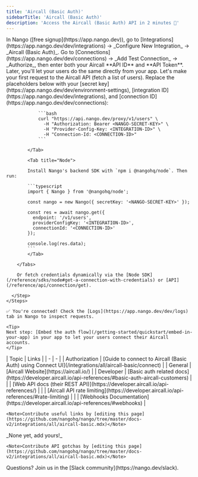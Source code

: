 ```yaml
---
title: 'Aircall (Basic Auth)'
sidebarTitle: 'Aircall (Basic Auth)'
description: 'Access the Aircall (Basic Auth) API in 2 minutes 💨'
---
```


<Tabs>
  <Tab title="🚀 Quickstart">
    <Steps>
      <Step title="Create an integration">
        In Nango ([free signup](https://app.nango.dev)), go to [Integrations](https://app.nango.dev/dev/integrations) -> _Configure New Integration_ -> _Aircall (Basic Auth)_.
      </Step>
      <Step title="Authorize Aircall (Basic Auth)">
        Go to [Connections](https://app.nango.dev/dev/connections) -> _Add Test Connection_ -> _Authorize_, then enter both your Aircall **API ID** and **API Token**. Later, you'll let your users do the same directly from your app.
      </Step>
      <Step title="Call the Aircall API">
        Let's make your first request to the Aircall API (fetch a list of users). Replace the placeholders below with your [secret key](https://app.nango.dev/dev/environment-settings), [integration ID](https://app.nango.dev/dev/integrations), and [connection ID](https://app.nango.dev/dev/connections):
        <Tabs>
            <Tab title="cURL">

                ```bash
                curl "https://api.nango.dev/proxy/v1/users" \
                  -H "Authorization: Bearer <NANGO-SECRET-KEY>" \
                  -H "Provider-Config-Key: <INTEGRATION-ID>" \
                  -H "Connection-Id: <CONNECTION-ID>"
                ```

            </Tab>

            <Tab title="Node">

            Install Nango's backend SDK with `npm i @nangohq/node`. Then run:

            ```typescript
            import { Nango } from '@nangohq/node';

            const nango = new Nango({ secretKey: '<NANGO-SECRET-KEY>' });

            const res = await nango.get({
              endpoint: '/v1/users',
              providerConfigKey: '<INTEGRATION-ID>',
              connectionId: '<CONNECTION-ID>'
            });

            console.log(res.data);
            ```
            </Tab>

        </Tabs>

        Or fetch credentials dynamically via the [Node SDK](/reference/sdks/node#get-a-connection-with-credentials) or [API](/reference/api/connection/get).

      </Step>
    </Steps>

    ✅ You're connected! Check the [Logs](https://app.nango.dev/dev/logs) tab in Nango to inspect requests.

    <Tip>
    Next step: [Embed the auth flow](/getting-started/quickstart/embed-in-your-app) in your app to let your users connect their Aircall accounts.
    </Tip>
  </Tab>
  <Tab title="🔗 Useful links">
    | Topic | Links |
    | - | - |
    | Authorization | [Guide to connect to Aircall (Basic Auth) using Connect UI](/integrations/all/aircall-basic/connect) |
    | General | [Aircall Website](https://aircall.io/) |
    | Developer | [Basic auth related docs](https://developer.aircall.io/api-references/#basic-auth-aircall-customers) |
    | | [Web API docs (their REST API)](https://developer.aircall.io/api-references/) |
    | | [Aircall API rate limiting](https://developer.aircall.io/api-references/#rate-limiting) |
    | | [Webhooks Documentation](https://developer.aircall.io/api-references/#webhooks) |

    <Note>Contribute useful links by [editing this page](https://github.com/nangohq/nango/tree/master/docs-v2/integrations/all/aircall-basic.mdx)</Note>
  </Tab>
  <Tab title="🚨 API gotchas">
    _None yet, add yours!_

    <Note>Contribute API gotchas by [editing this page](https://github.com/nangohq/nango/tree/master/docs-v2/integrations/all/aircall-basic.mdx)</Note>
  </Tab>
</Tabs>

<Info>
    Questions? Join us in the [Slack community](https://nango.dev/slack).
</Info>

